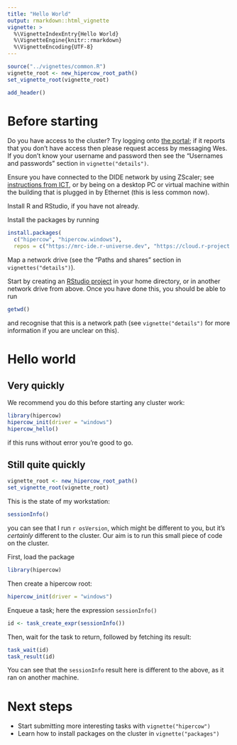 ```yaml
---
title: "Hello World"
output: rmarkdown::html_vignette
vignette: >
  %\VignetteIndexEntry{Hello World}
  %\VignetteEngine{knitr::rmarkdown}
  %\VignetteEncoding{UTF-8}
---
```


```r
source("../vignettes/common.R")
vignette_root <- new_hipercow_root_path()
set_vignette_root(vignette_root)
```

```r
add_header()
```

# Before starting

Do you have access to the cluster?  Try logging onto [the portal](https://mrcdata.dide.ic.ac.uk/hpc/index.php); if it reports that you don't have access then please request access by messaging Wes.  If you don't know your username and password then see the "Usernames and passwords" section in `vignette("details")`.

Ensure you have connected to the DIDE network by using ZScaler; see [instructions from ICT](https://www.imperial.ac.uk/admin-services/ict/self-service/connect-communicate/remote-access/unified-access/), or by being on a desktop PC or virtual machine within the building that is plugged in by Ethernet (this is less common now).

Install R and RStudio, if you have not already.

Install the packages by running

```r
install.packages(
  c("hipercow", "hipercow.windows"),
  repos = c("https://mrc-ide.r-universe.dev", "https://cloud.r-project.org"))
```

Map a network drive (see the "Paths and shares" section in `vignettes("details")`).

Start by creating an [RStudio project](https://support.posit.co/hc/en-us/articles/200526207-Using-RStudio-Projects) in your home directory, or in another network drive from above.  Once you have done this, you should be able to run

```r
getwd()
```

and recognise that this is a network path (see `vignette("details")` for more information if you are unclear on this).

# Hello world

## Very quickly

We recommend you do this before starting any cluster work:

```r
library(hipercow)
hipercow_init(driver = "windows")
hipercow_hello()
```

if this runs without error you're good to go.

## Still quite quickly

```r
vignette_root <- new_hipercow_root_path()
set_vignette_root(vignette_root)
```

This is the state of my workstation:

```r
sessionInfo()
```

you can see that I run `r osVersion`, which might be different to you, but it's *certainly* different to the cluster. Our aim is to run this small piece of code on the cluster.

First, load the package

```r
library(hipercow)
```

Then create a hipercow root:

```r
hipercow_init(driver = "windows")
```

Enqueue a task; here the expression `sessionInfo()`

```r
id <- task_create_expr(sessionInfo())
```

Then, wait for the task to return, followed by fetching its result:

```r
task_wait(id)
task_result(id)
```

You can see that the `sessionInfo` result here is different to the above, as it ran on another machine.

# Next steps

* Start submitting more interesting tasks with `vignette("hipercow")`
* Learn how to install packages on the cluster in `vignette("packages")`
